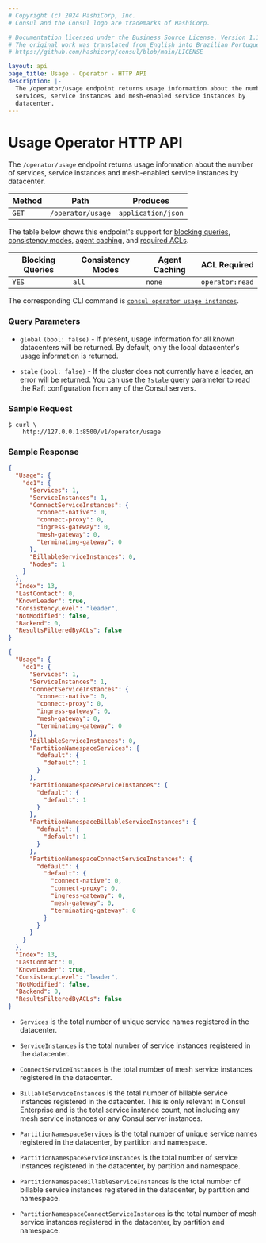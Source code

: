 ```yaml
---
# Copyright (c) 2024 HashiCorp, Inc.
# Consul and the Consul logo are trademarks of HashiCorp.

# Documentation licensed under the Business Source License, Version 1.1.
# The original work was translated from English into Brazilian Portuguese.
# https://github.com/hashicorp/consul/blob/main/LICENSE

layout: api
page_title: Usage - Operator - HTTP API
description: |-
  The /operator/usage endpoint returns usage information about the number of
  services, service instances and mesh-enabled service instances by
  datacenter.
---
```


# Usage Operator HTTP API

The `/operator/usage` endpoint returns usage information about the number of
services, service instances and mesh-enabled service instances by datacenter.

| Method | Path              | Produces           |
| ------ | ----------------- | ------------------ |
| `GET`  | `/operator/usage` | `application/json` |

The table below shows this endpoint's support for
[blocking queries](/consul/api-docs/features/blocking),
[consistency modes](/consul/api-docs/features/consistency),
[agent caching](/consul/api-docs/features/caching), and
[required ACLs](/consul/api-docs/api-structure#authentication).

| Blocking Queries | Consistency Modes | Agent Caching | ACL Required    |
| ---------------- | ----------------- | ------------- | --------------- |
| `YES`            | `all`             | `none`        | `operator:read` |

The corresponding CLI command is [`consul operator usage instances`](/consul/commands/operator/usage).

### Query Parameters

- `global` `(bool: false)` - If present, usage information for all
  known datacenters will be returned. By default, only the local datacenter's
  usage information is returned.

- `stale` `(bool: false)` - If the cluster does not currently have a leader, an
  error will be returned. You can use the `?stale` query parameter to read the
  Raft configuration from any of the Consul servers.

### Sample Request

```shell-session
$ curl \
    http://127.0.0.1:8500/v1/operator/usage
```

### Sample Response

<Tabs>

<Tab heading="CE">

```json
{
  "Usage": {
    "dc1": {
      "Services": 1,
      "ServiceInstances": 1,
      "ConnectServiceInstances": {
        "connect-native": 0,
        "connect-proxy": 0,
        "ingress-gateway": 0,
        "mesh-gateway": 0,
        "terminating-gateway": 0
      },
      "BillableServiceInstances": 0,
      "Nodes": 1
    }
  },
  "Index": 13,
  "LastContact": 0,
  "KnownLeader": true,
  "ConsistencyLevel": "leader",
  "NotModified": false,
  "Backend": 0,
  "ResultsFilteredByACLs": false
}
```

</Tab>

<Tab heading="Enterprise">

```json
{
  "Usage": {
    "dc1": {
      "Services": 1,
      "ServiceInstances": 1,
      "ConnectServiceInstances": {
        "connect-native": 0,
        "connect-proxy": 0,
        "ingress-gateway": 0,
        "mesh-gateway": 0,
        "terminating-gateway": 0
      },
      "BillableServiceInstances": 0,
      "PartitionNamespaceServices": {
        "default": {
          "default": 1
        }
      },
      "PartitionNamespaceServiceInstances": {
        "default": {
          "default": 1
        }
      },
      "PartitionNamespaceBillableServiceInstances": {
        "default": {
          "default": 1
        }
      },
      "PartitionNamespaceConnectServiceInstances": {
        "default": {
          "default": {
            "connect-native": 0,
            "connect-proxy": 0,
            "ingress-gateway": 0,
            "mesh-gateway": 0,
            "terminating-gateway": 0
          }
        }
      }
    }
  },
  "Index": 13,
  "LastContact": 0,
  "KnownLeader": true,
  "ConsistencyLevel": "leader",
  "NotModified": false,
  "Backend": 0,
  "ResultsFilteredByACLs": false
}
```

</Tab>
</Tabs>

- `Services` is the total number of unique service names registered in the
  datacenter.

- `ServiceInstances` is the total number of service instances registered in
  the datacenter.

- `ConnectServiceInstances` is the total number of mesh service instances
  registered in the datacenter.

- `BillableServiceInstances` is the total number of billable service instances
  registered in the datacenter. This is only relevant in Consul Enterprise
  and is the total service instance count, not including any mesh service
  instances or any Consul server instances.

- `PartitionNamespaceServices` <EnterpriseAlert inline /> is the total number
  of unique service names registered in the datacenter, by partition and
  namespace.

- `PartitionNamespaceServiceInstances` <EnterpriseAlert inline /> is the total
  number of service instances registered in the datacenter, by partition and
  namespace.

- `PartitionNamespaceBillableServiceInstances` <EnterpriseAlert inline /> is
  the total number of billable service instances registered in the datacenter,
  by partition and namespace.

- `PartitionNamespaceConnectServiceInstances` <EnterpriseAlert inline /> is
  the total number of mesh service instances registered in the datacenter,
  by partition and namespace.
